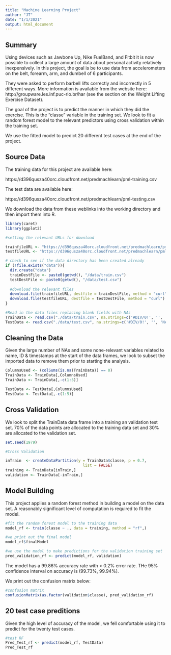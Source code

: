```yaml
---
title: "Machine Learning Project"
author: "JT"
date: "1/1/2021"
output: html_document
---
```

## Summary

Using devices such as Jawbone Up, Nike FuelBand, and Fitbit it is now possible to collect a large amount of data about personal activity relatively inexpensively. In this project, the goal is be to use data from accelerometers on the belt, forearm, arm, and dumbell of 6 participants. 

They were asked to perform barbell lifts correctly and incorrectly in 5 different ways. More information is available from the website here: http://groupware.les.inf.puc-rio.br/har (see the section on the Weight Lifting Exercise Dataset). 

The goal of the project is to predict the manner in which they did the exercise. This is the "classe" variable in the training set. We look to fit a random forest model to the relevant predictors using cross validation within the training set.

We use the fitted model to predict 20 different test cases at the end of the project.

## Source Data

The training data for this project are available here: 

https://d396qusza40orc.cloudfront.net/predmachlearn/pml-training.csv

The test data are available here:

https://d396qusza40orc.cloudfront.net/predmachlearn/pml-testing.csv

We download the data from these weblinks into the working directory and then import them into R.


```r
library(caret)
library(ggplot2)

#setting the relevant URLs for download

trainfileURL <- "https://d396qusza40orc.cloudfront.net/predmachlearn/pml-training.csv"
testfileURL <- "https://d396qusza40orc.cloudfront.net/predmachlearn/pml-testing.csv"

# check to see if the data directory has been created already
if (!file.exists("data")){
  dir.create("data")
  trainDestFile <- paste0(getwd(), "/data/train.csv")
  testDestFile <- paste0(getwd(), "/data/test.csv")
  
  #download the relevant files
  download.file(trainfileURL, destfile = trainDestFile, method = "curl")
  download.file(testfileURL, destfile = testDestFile, method = "curl")
}

#Read in the data files replacing blank fields with NAs
TrainData <- read.csv("./data/train.csv", na.strings=c('#DIV/0!', '', 'NA'))
TestData <- read.csv("./data/test.csv", na.strings=c('#DIV/0!', '', 'NA')) 
```


## Cleaning the Data

Given the large number of NAs and some none-relevant variables related to name, ID & timestamps at the start of the data frames, we look to subset the imported data to remove them prior to starting the analysis.

```r
ColumnsUsed <- (colSums(is.na(TrainData)) == 0)
TrainData <- TrainData[,ColumnsUsed]
TrainData <- TrainData[,-c(1:5)]

TestData <- TestData[,ColumnsUsed]
TestData <- TestData[,-c(1:5)]
```

## Cross Validation

We look to split the TrainData data frame into a training an validation test set. 70% of the data points are allocated to the training data set and 30% are allocated to the validation set.

```r
set.seed(1979)

#Cross Validation

inTrain  <- createDataPartition(y = TrainData$classe, p = 0.7, 
                                  list = FALSE) 
training <- TrainData[inTrain,] 
validation <- TrainData[-inTrain,]

```


## Model Building

This project applies a random forest method in building a model on the data set. A reasonably significant level of computation is required to fit the model.

```r
#fit the random forest model to the training data
model_rf <- train(classe ~ ., data = training, method = "rf",)

#we print out the final model
model_rf$finalModel

#we use the model to make predictions for the validation training set
pred_validation_rf <- predict(model_rf, validation)
```

The model has a 99.86% accuracy rate with < 0.2% error rate. THe 95% confidence interval on accuracy is (99.73%, 99.94%).

We print out the confusion matrix below:

```r
#confusion matrix
confusionMatrix(as.factor(validation$classe), pred_validation_rf)
```

## 20 test case preditions

Given the high level of accuracy of the model, we fell comfortable using it to predict for the twenty test cases.

```r
#test RF
Pred_Test_rf <- predict(model_rf, TestData)
Pred_Test_rf
```

